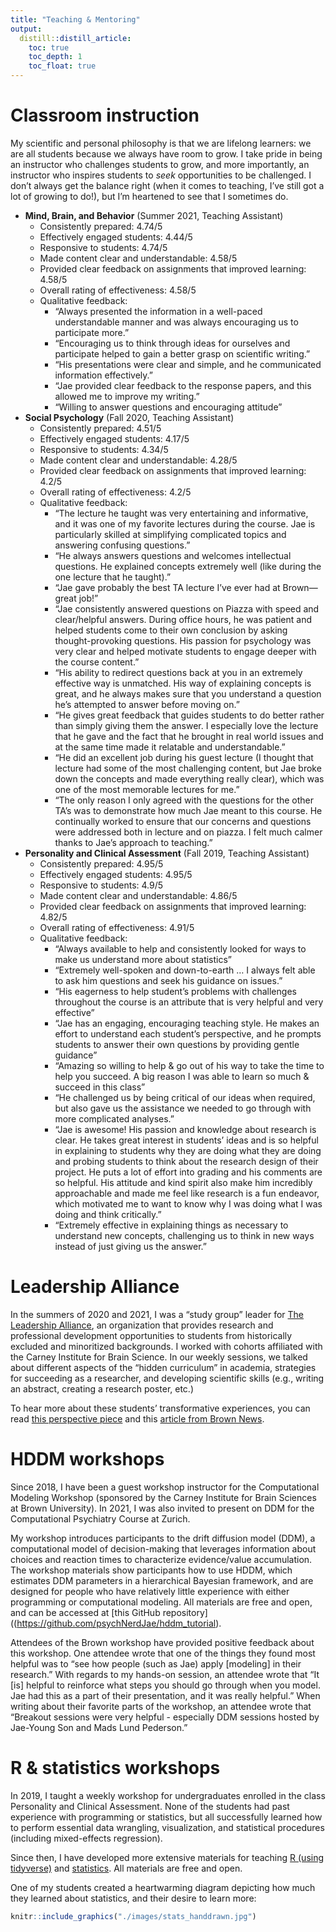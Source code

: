```yaml
---
title: "Teaching & Mentoring"
output:
  distill::distill_article:
    toc: true
    toc_depth: 1
    toc_float: true
---
```


# Classroom instruction

My scientific and personal philosophy is that we are lifelong learners: we are all students because we always have room to grow. I take pride in being an instructor who challenges students to grow, and more importantly, an instructor who inspires students to *seek* opportunities to be challenged. I don't always get the balance right (when it comes to teaching, I've still got a lot of growing to do!), but I'm heartened to see that I sometimes do.

- **Mind, Brain, and Behavior** (Summer 2021, Teaching Assistant)
  - Consistently prepared: 4.74/5
  - Effectively engaged students: 4.44/5
  - Responsive to students: 4.74/5
  - Made content clear and understandable: 4.58/5
  - Provided clear feedback on assignments that improved learning: 4.58/5
  - Overall rating of effectiveness: 4.58/5
  - Qualitative feedback:
    - "Always presented the information in a well-paced understandable manner and was always encouraging us to participate more."
    - "Encouraging us to think through ideas for ourselves and participate helped to gain a better grasp on scientific writing."
    - "His presentations were clear and simple, and he communicated information effectively."
    - "Jae provided clear feedback to the response papers, and this allowed me to improve my writing."
    - "Willing to answer questions and encouraging attitude"

- **Social Psychology** (Fall 2020, Teaching Assistant)
  - Consistently prepared: 4.51/5
  - Effectively engaged students: 4.17/5
  - Responsive to students: 4.34/5
  - Made content clear and understandable: 4.28/5
  - Provided clear feedback on assignments that improved learning: 4.2/5
  - Overall rating of effectiveness: 4.2/5
  - Qualitative feedback:
    - "The lecture he taught was very entertaining and informative, and it was one of my favorite lectures during the course. Jae is particularly skilled at simplifying complicated topics and answering confusing questions."
    - "He always answers questions and welcomes intellectual questions. He explained concepts extremely well (like during the one lecture that he taught)."
    - "Jae gave probably the best TA lecture I've ever had at Brown—great job!"
    - "Jae consistently answered questions on Piazza with speed and clear/helpful answers. During office hours, he was patient and helped students come to their own conclusion by asking thought-provoking questions. His passion for psychology was very clear and helped motivate students to engage deeper with the course content."
    - "His ability to redirect questions back at you in an extremely effective way is unmatched. His way of explaining concepts is great, and he always makes sure that you understand a question he's attempted to answer before moving on."
    - "He gives great feedback that guides students to do better rather than simply giving them the answer. I especially love the lecture that he gave and the fact that he brought in real world issues and at the same time made it relatable and understandable."
    - "He did an excellent job during his guest lecture (I thought that lecture had some of the most challenging content, but Jae broke down the concepts and made everything really clear), which was one of the most memorable lectures for me."
    - "The only reason I only agreed with the questions for the other TA's was to demonstrate how much Jae meant to this course. He continually worked to ensure that our concerns and questions were addressed both in lecture and on piazza. I felt much calmer thanks to Jae's approach to teaching."
  
- **Personality and Clinical Assessment** (Fall 2019, Teaching Assistant)
  - Consistently prepared: 4.95/5
  - Effectively engaged students: 4.95/5
  - Responsive to students: 4.9/5
  - Made content clear and understandable: 4.86/5
  - Provided clear feedback on assignments that improved learning: 4.82/5
  - Overall rating of effectiveness: 4.91/5
  - Qualitative feedback:
    - "Always available to help and consistently looked for ways to make us understand more about statistics"
    - "Extremely well-spoken and down-to-earth ... I always felt able to ask him questions and seek his guidance on issues."
    - "His eagerness to help student's problems with challenges throughout the course is an attribute that is very helpful and very effective"
    - "Jae has an engaging, encouraging teaching style. He makes an effort to understand each student's perspective, and he prompts students to answer their own questions by providing gentle guidance"
    - "Amazing so willing to help & go out of his way to take the time to help you succeed. A big reason I was able to learn so much & succeed in this class"
    - "He challenged us by being critical of our ideas when required, but also gave us the assistance we needed to go through with more complicated analyses."
    - "Jae is awesome! His passion and knowledge about research is clear. He takes great interest in students' ideas and is so helpful in explaining to students why they are doing what they are doing and probing students to think about the research design of their project. He puts a lot of effort into grading and his comments are so helpful. His attitude and kind spirit also make him incredibly approachable and made me feel like research is a fun endeavor, which motivated me to want to know why I was doing what I was doing and think critically."
    - "Extremely effective in explaining things as necessary to understand new concepts, challenging us to think in new ways instead of just giving us the answer."

# Leadership Alliance

In the summers of 2020 and 2021, I was a "study group" leader for [The Leadership Alliance](https://theleadershipalliance.org/), an organization that provides research and professional development opportunities to students from historically excluded and minoritized backgrounds. I worked with cohorts affiliated with the Carney Institute for Brain Science. In our weekly sessions, we talked about different aspects of the "hidden curriculum" in academia, strategies for succeeding as a researcher, and developing scientific skills (e.g., writing an abstract, creating a research poster, etc.)

To hear more about these students' transformative experiences, you can read [this perspective piece](https://www.brown.edu/carney/news/2020/07/23/perspective-%E2%80%98i-learned-so-much-more-i-could%E2%80%99ve-ever-imagined%E2%80%99) and this [article from Brown News](https://www.brown.edu/news/2021-08-03/carney-summer).

# HDDM workshops

Since 2018, I have been a guest workshop instructor for the Computational Modeling Workshop (sponsored by the Carney Institute for Brain Sciences at Brown University). In 2021, I was also invited to present on DDM for the Computational Psychiatry Course at Zurich.

My workshop introduces participants to the drift diffusion model (DDM), a computational model of decision-making that leverages information about choices and reaction times to characterize evidence/value accumulation. The workshop materials show participants how to use HDDM, which estimates DDM parameters in a hierarchical Bayesian framework, and are designed for people who have relatively little experience with either programming or computational modeling. All materials are free and open, and can be accessed at [this GitHub repository]((<https://github.com/psychNerdJae/hddm_tutorial>).

Attendees of the Brown workshop have provided positive feedback about this workshop. One attendee wrote that one of the things they found most helpful was to "see how people (such as Jae) apply [modeling] in their research." With regards to my hands-on session, an attendee wrote that "It [is] helpful to reinforce what steps you should go through when you model. Jae had this as a part of their presentation, and it was really helpful." When writing about their favorite parts of the workshop, an attendee wrote that "Breakout sessions were very helpful - especially DDM sessions hosted by Jae-Young Son and Mads Lund Pederson."

# R & statistics workshops

In 2019, I taught a weekly workshop for undergraduates enrolled in the class Personality and Clinical Assessment. None of the students had past experience with programming or statistics, but all successfully learned how to perform essential data wrangling, visualization, and statistical procedures (including mixed-effects regression).

Since then, I have developed more extensive materials for teaching [R (using tidyverse)](https://github.com/psychNerdJae/into-the-tidyverse) and [statistics](https://github.com/psychNerdJae/learning-stats-backwards). All materials are free and open.

One of my students created a heartwarming diagram depicting how much they learned about statistics, and their desire to learn more:

```r
knitr::include_graphics("./images/stats_handdrawn.jpg")
```
